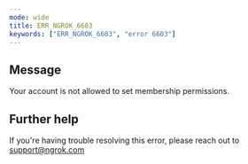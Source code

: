 ```yaml
---
mode: wide
title: ERR_NGROK_6603
keywords: ["ERR_NGROK_6603", "error 6603"]
---
```


## Message

Your account is not allowed to set membership permissions.

## Further help

If you're having trouble resolving this error, please reach out to [support@ngrok.com](mailto:support@ngrok.com?subject=Help%20with%20ERR_NGROK_6603)
